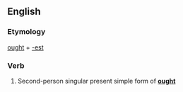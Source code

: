 ==English==

===Etymology===
[[ought]] + [[-est]]

===Verb===
{{infl|en|verb form}}

# {{archaic}} Second-person singular present simple form of '''[[ought]]'''